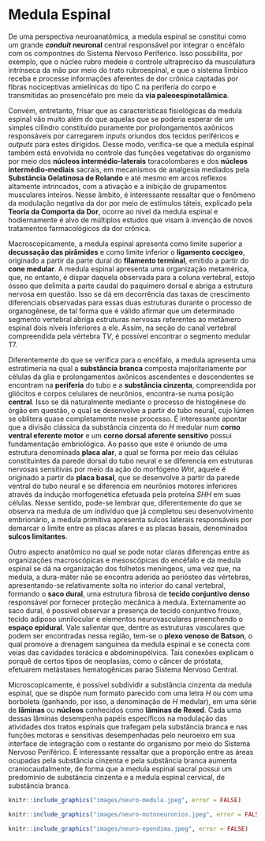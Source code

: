 # Medula Espinal

De uma perspectiva neuroanatômica, a medula espinal se constitui como um grande **_conduit_ neuronal** central responsável por integrar o encéfalo com os compontnes do Sistema Nervoso Periférico. Isso possibilita, por exemplo, que o núcleo rubro medeie o controle ultrapreciso da musculatura intrínseca da mão por meio do trato rubroespinal, e que o sistema límbico receba e processe informações aferentes de dor crônica captadas por fibras nociceptivas amielínicas do tipo C na periferia do corpo e transmitidas ao prosencéfalo pro meio da **via paleoespinotalâmica**.  

<!-- - boxe clínico sobre a relevância da via paleoespinotalâmica na patogenia da depressão. -->

Convém, entretanto, frisar que as características fisiológicas da medula espinal vão muito além do que aquelas que se poderia esperar de um simples cilindro constituído puramente por prolongamentos axônicos responsáveis por carregarem _inputs_ oriundos dos tecidos periféricos e _outputs_ para estes dirigidos. Desse modo, verifica-se que a medula espinal também está envolvida no controle das funções vegetativas do organismo por meio dos **núcleos intermédio-laterais** toracolombares e dos **núcleos intermédio-mediais** sacrais, em mecanismos de analgesia mediados pela **Substãncia Gelatinosa de Rolando** e até mesmo em arcos reflexos altamente intrincados, com a ativação e a inibição de grupamentos musculares inteiros. Nesse âmbito, é interessante ressaltar que o fenômeno da modulação negativa da dor por meio de estímulos táteis, explicado pela **Teoria da Comporta da Dor**, ocorre ao nível da medula espinal e hodiernamente é alvo de múltiplos estudos que visam à invenção de novos tratamentos farmacológicos da dor crônica.

<!-- - boxe farmacológico sobre o sistema opioide endógeno, a fisiologia da teoria da comporta da dor e atividades do cotidiano que liberam opioides endógenos. -->

Macroscopicamente, a medula espinal apresenta como limite superior a **decussação das pirâmides** e como limite inferior o **ligamento coccígeo**, originado a partir da parte dural do **filamento terminal**, emitido a partir do **cone medular**. A medula espinal apresenta uma organização metamérica, que, no entanto, é díspar daquela observada para a coluna vertebral, estojo ósseo que delimita a parte caudal do paquímero dorsal e abriga a estrutura nervosa em questão. Isso se dá em decorrência das taxas de crescimento diferenciais observadas para essas duas estruturas durante o processo de organogênese, de tal forma que é válido afirmar que um determinado segmento vertebral abriga estruturas nervosas referentes ao metâmero espinal dois níveis inferiores a ele. Assim, na seção do canal vertebral compreendida pela vértebra T$V$, é possível encontrar o segmento medular T7. 

<!-- - esquema mostrando as taxas de crescimento diferencial da medula e da coluna vertebral. -->

<!-- - desenho mostrando a anatomia mmacroscópica da medula espinal. -->

Diferentemente do que se verifica para o encéfalo, a medula apresenta uma estratimeria na qual a **substância branca** composta majoritariamente por células da glia e prolongamentos axônicos ascendentes e descendentes se encontram na **periferia** do tubo e a **substância cinzenta**, compreendida por gliócitos e corpos celulares de neurônios, encontra-se numa posição **central**. Isso se dá naturalmente mediante o processo de histogênese do órgão em questão, o qual se desenvolve a partir do tubo neural, cujo lúmen se oblitera quase completamente nesse processo. É interessante apontar que a divisão clássica da substância cinzenta do _H_ medular num **corno ventral eferente motor** e um **corno dorsal aferente sensitivo** possui fundamentação embriológica. Ao passo que este é oriundo de uma estrutura denominada **placa alar**, a qual se forma por meio das células constituintes da parede dorsal do tubo neural e se diferencia em estruturas nervosas sensitivas por meio da ação do morfógeno $Wnt$, aquele é originado a partir da **placa basal**, que se desenvolve a partir da parede ventral do tubo neural e se diferencia em neurônios motores inferiores através da indução morfogenética efetuada pela proteína $SHH$ em suas células. Nesse sentido, pode-se lembrar que, diferentemente do que se observa na medula de um indivíduo que já completou seu desenvolvimento embrionário, a medula primitiva apresenta sulcos laterais responsáveis por demarcar o limite entre as placas alares e as placas basais, denominados **sulcos limitantes**.

<!-- - boxe embriológico sobre a ação morfogenética das proteínas $SHH$ e $Wnt$ e seus papéis na organogênese. -->

<!-- - esquema ilustrando o processo de desenvolvimento supradescrito. -->

Outro aspecto anatômico no qual se pode notar claras diferenças entre as organizações macroscópicas e mesoscópicas do encéfalo e da medula espinal se dá na organização dos folhetos meníngeos, uma vez que, na medula, a dura-máter não se encontra aderida ao periósteo das vértebras, apresentando-se relativamente solta no interior do canal vertebral, formando o **saco dural**, uma estrutura fibrosa de **tecido conjuntivo denso** responsável por fornecer proteção mecânica à medula. Externamente ao saco dural, é possível observar a presença de tecido conjuntivo frouxo, tecido adiposo unnilocular e elementos neurovasculares preenchendo o **espaço epidural**. Vale salientar que, dentre as estruturas vasculares que podem ser encontradas nessa região, tem-se o **plexo venoso de Batson**, o qual promove a drenagem sanguínea da medula espinal e se conecta com veias das cavidades torácica e abdominopélvica. Tais conexões explicam o porquê de certos tipos de neoplasias, como o câncer de próstata, efetuarem metástases hematogênicas parao Sistema Nervoso Central.

<!-- - boxe anatômico e clínico destacando os diferentes espaços delimitados pelos folhetos meníngeos e a relevância deles na Anestesiologia. -->

Microscopicamente, é possível subdividir a substância cinzenta da medula espinal, que se dispõe num formato parecido com uma letra _H_ ou com uma borboleta (ganhando, por isso, a denominação de _H_ medular), em uma série de **lâminas** ou **núcleos** conhecidos como **lâminas de Rexed**. Cada uma dessas lâminas desempenha papéis específicos na modulação das atividades dos tratos espinais que trafegam pela substância branca e nas funções motoras e sensitivas desempenhadas pelo neuroeixo em sua interface de integração com o restante do organismo por meio do Sistema Nervoso Periférico. É interessante ressaltar que a proporção entre as áreas ocupadas pela substância cinzenta e pela substância branca aumenta craniocaudalmente, de forma que a medula espinal sacral possui um predomínio de substância cinzenta e a medula espinal cervical, de substância branca.

<!-- - Boxe embriológico e fisiológico sobre a biologia do desenvolvimento das lâminas de Rexed e as funções de cada uma delas. -->

```r
knitr::include_graphics("images/neuro-medula.jpeg", error = FALSE)
```

```r
knitr::include_graphics("images/neuro-motoneuronios.jpeg", error = FALSE)
```

```r
knitr::include_graphics("images/neuro-ependima.jpeg", error = FALSE)
```